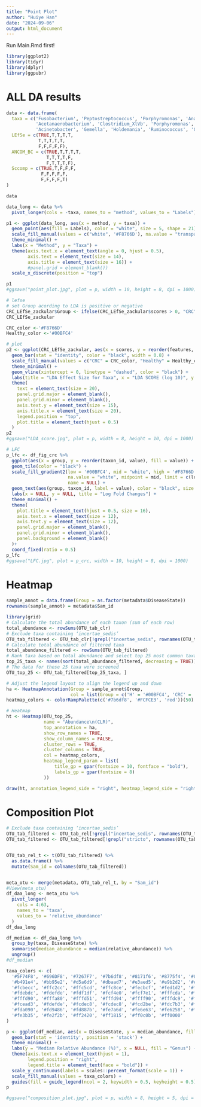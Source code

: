 ```yaml
---
title: "Point Plot"
author: "Huiye Han"
date: "2024-09-06"
output: html_document
---
```

Run Main.Rmd first!

```r
library(ggplot2)
library(tidyr)
library(dplyr)
library(ggpubr)
```

# ALL DA results
```r
data <- data.frame(
  taxa = c('Fusobacterium', 'Peptostreptococcus', 'Porphyromonas', 'Anaerostipes', 'Pseudoflavonifractor',
           'Acetanaerobacterium', 'Clostridium_XlVb', 'Porphyromonas', 'Desulfovibrio', 'Lactococcus',
           'Acinetobacter', 'Gemella', 'Holdemania', 'Ruminococcus', 'Olsenella'),
  LEfSe = c(TRUE,T,T,T,T,
            T,T,T,T,T,
            F,F,F,F,F),
  ANCOM_BC = c(TRUE,T,T,T,T,
               T,T,T,T,F,
               F,T,T,T,F),
  Sccomp = c(TRUE,T,F,F,F,
             F,F,F,F,F,
             F,F,F,F,T)
)

data

data_long <- data %>%
  pivot_longer(cols = -taxa, names_to = "method", values_to = "Labels")

p1 <- ggplot(data_long, aes(x = method, y = taxa)) +
  geom_point(aes(fill = Labels), color = "white", size = 5, shape = 21) +  # create dots
  scale_fill_manual(values = c("white", '#F8766D'), na.value = "transparent", labels = c("Not Significant", "Significant")) + 
  theme_minimal() +
  labs(x = "Method", y = "Taxa") + 
  theme(axis.text.x = element_text(angle = 0, hjust = 0.5),  
        axis.text = element_text(size = 14),
        axis.title = element_text(size = 16)) +
        #panel.grid = element_blank()) 
  scale_x_discrete(position = "top")  

p1
#ggsave("point_plot.jpg", plot = p, width = 10, height = 8, dpi = 1000)
```

```r
# lefse
# set Group acording to LDA is positive or negative
CRC_LEfSe_zackular$Group <- ifelse(CRC_LEfSe_zackular$scores > 0, "CRC", "Healthy")
CRC_LEfSe_zackular

CRC_color <-'#F8766D'
Healthy_color <-'#00BFC4'

# plot
p2 <- ggplot(CRC_LEfSe_zackular, aes(x = scores, y = reorder(features, scores), fill = Group)) +
  geom_bar(stat = "identity", color = "black", width = 0.8) +
  scale_fill_manual(values = c("CRC" = CRC_color, "Healthy" = Healthy_color)) +
  theme_minimal() +
  geom_vline(xintercept = 0, linetype = "dashed", color = "black") +  
  labs(title = "LDA Effect Size for Taxa", x = "LDA SCORE (log 10)", y = NULL) +
  theme(
    text = element_text(size = 20),
    panel.grid.major = element_blank(),  
    panel.grid.minor = element_blank(),
    axis.text.y = element_text(size = 15),
    axis.title.x = element_text(size = 20),
    legend.position = "top",
    plot.title = element_text(hjust = 0.5)
  )
p2
#ggsave("LDA_score.jpg", plot = p, width = 8, height = 10, dpi = 1000)
```

```r
# LFC
p_lfc <- df_fig_crc %>%
  ggplot(aes(x = group, y = reorder(taxon_id, value), fill = value)) +  # order taxon_id 
  geom_tile(color = "black") +
  scale_fill_gradient2(low = '#00BFC4', mid = "white", high = '#F8766D', 
                       na.value = "white", midpoint = mid, limit = c(lo, up),
                       name = NULL) +
  geom_text(aes(group, taxon_id, label = value), color = "black", size = 4) +
  labs(x = NULL, y = NULL, title = "Log Fold Changes") +
  theme_minimal() +
  theme(
    plot.title = element_text(hjust = 0.5, size = 16),  
    axis.text.x = element_text(size = 12),  
    axis.text.y = element_text(size = 12),  
    panel.grid.major = element_blank(),  
    panel.grid.minor = element_blank(),  
    panel.background = element_blank() 
  )+
  coord_fixed(ratio = 0.5)  
p_lfc
#ggsave("LFC.jpg", plot = p_crc, width = 10, height = 8, dpi = 1000)
```


# Heatmap
```r
sample_annot = data.frame(Group = as.factor(metadata$DiseaseState))
rownames(sample_annot) = metadata$Sam_id

library(grid)
# Calculate the total abundance of each taxon (sum of each row)
total_abundance <- rowSums(OTU_tab_clr)
# Exclude taxa containing ‘incertae_sedis’
OTU_tab_filtered <- OTU_tab_clr[!grepl("incertae_sedis", rownames(OTU_tab_clr)), ]
# Calculate total abundance of filtered taxa
total_abundance_filtered <- rowSums(OTU_tab_filtered)
# Rank taxa based on total abundance and select top 25 most common taxa
top_25_taxa <- names(sort(total_abundance_filtered, decreasing = TRUE))[1:25]
# The data for these 25 taxa were screened
OTU_top_25 <- OTU_tab_filtered[top_25_taxa, ]
```

```r
# Adjust the legend layout to align the legend up and down
ha <- HeatmapAnnotation(Group = sample_annot$Group,  
                        col = list(Group = c('H' = '#00BFC4', 'CRC' = '#F8766D')))  
heatmap_colors <- colorRampPalette(c('#7b6df8', '#FCFCE3', 'red'))(50)

# Heatmap
ht <- Heatmap(OTU_top_25, 
              name = "Abundance\n(CLR)",  
              top_annotation = ha,  
              show_row_names = TRUE,  
              show_column_names = FALSE, 
              cluster_rows = TRUE,  
              cluster_columns = TRUE,  
              col = heatmap_colors, 
              heatmap_legend_param = list(
                  title_gp = gpar(fontsize = 10, fontface = "bold"),  
                  labels_gp = gpar(fontsize = 8) 
              ))

draw(ht, annotation_legend_side = "right", heatmap_legend_side = "right", merge_legend = TRUE)
```

# Composition Plot
```r
# Exclude taxa containing ‘incertae_sedis’
OTU_tab_filtered <- OTU_tab_rel[!grepl("incertae_sedis", rownames(OTU_tab_rel)), ]
OTU_tab_filtered <- OTU_tab_filtered[!grepl("stricto", rownames(OTU_tab_filtered)), ]


OTU_tab_rel_t <- t(OTU_tab_filtered) %>% 
  as.data.frame() %>% 
  mutate(Sam_id = colnames(OTU_tab_filtered))


meta_otu <- merge(metadata, OTU_tab_rel_t, by = "Sam_id") 
#View(meta_otu)
df_daa_long <- meta_otu %>%
  pivot_longer(
    cols = 4:63,              
    names_to = 'taxa',         
    values_to = 'relative_abundance'  
  )
df_daa_long

df_median <- df_daa_long %>%
  group_by(taxa, DiseaseState) %>%
  summarise(median_abundance = median(relative_abundance)) %>%
  ungroup()
#df_median
```

```r
taxa_colors <- c(  
  '#5F74F8', '#696DF8', '#7267F7', '#7b6df8', '#8171f6', '#8775f4', '#8e79f2', '#947df0', 
  '#b491e4', '#bb95e2', '#d5a6d9', '#dbaad7', '#e3aed5', '#e9b2d2', '#efb6d0', '#f6bace',
  '#fcbecc', '#ffc2cc', '#ffc5cd', '#ffc8ce', '#fecbcf', '#fed1d2', '#fed4d3', '#fde8db', 
  '#fdebdc', '#fdefde', '#fdf1df', '#fcf4e0', '#fcf7e1', '#fffcda', '#fffdc0', '#fffa99',
  '#fffd90', '#fffa80', '#fffd51', '#fffd94', '#ffff90', '#fffdc9', '#fcfae2', '#fcf6de',
  '#fcead3', '#fdefde', '#fcdec8', '#fcdec8', '#fcd2be', '#fdc7b3', '#fdb8a6', '#fdac9b',  
  '#fda090', '#fd9486', '#fd887b', '#fe7a6d', '#fe6e63', '#fe6258', '#fe564d', '#fe4a43',  
  '#fe3b35', '#fe2f2b', '#ff2420', '#ff1815', '#ff0c0b', '#ff0000'  
)

p <- ggplot(df_median, aes(x = DiseaseState, y = median_abundance, fill = taxa)) +
  geom_bar(stat = 'identity', position = 'stack') +  
  theme_minimal() +  
  labs(y = "Median Relative Abundance (%)", x = NULL, fill = "Genus") +  
  theme(axis.text.x = element_text(hjust = 1), 
        legend.position = "right",   
        legend.title = element_text(face = "bold")) +  
  scale_y_continuous(labels = scales::percent_format(scale = 1)) +  
  scale_fill_manual(values = taxa_colors) + 
  guides(fill = guide_legend(ncol = 2, keywidth = 0.5, keyheight = 0.5)) 
p

#ggsave("composition_plot.jpg", plot = p, width = 8, height = 5, dpi = 1000)
```


